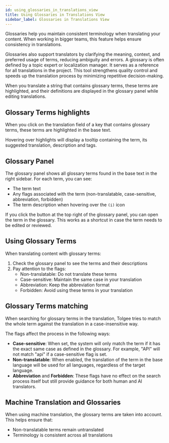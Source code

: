 ```yaml
---
id: using_glossaries_in_translations_view
title: Using Glossaries in Translations View
sidebar_label: Glossaries in Translations View
---
```



Glossaries help you maintain consistent terminology when translating your content. 
When working in bigger teams, this feature helps ensure consistency in translations. 

Glossaries also support translators by clarifying the meaning, context, and preferred usage of terms, reducing ambiguity and errors. 
A glossary is often defined by a topic expert or localization manager. It serves as a reference for all translations in the project. This tool strengthens quality control and speeds up the translation process by minimizing repetitive decision-making.

When you translate a string that contains glossary terms, these terms are highlighted, and their definitions are displayed in the glossary panel while editing translations.

## Glossary Terms highlights

When you click on the translation field of a key that contains glossary terms, these terms are highlighted in the base text.

Hovering over highlights will display a tooltip containing the term, its suggested translation, description and tags.

<ScreenshotWrapper
  src="/img/docs/platform/translation_process/glossary-highlights.webp"
  alt="Glossary terms highlighted in base text"
/>

## Glossary Panel

The glossary panel shows all glossary terms found in the base text in the right sidebar. For each term, you can see:

- The term text
- Any flags associated with the term (non-translatable, case-sensitive, abbreviation, forbidden)
- The term description when hovering over the `(i)` icon

If you click the button at the top right of the glossary panel, you can open the term in the glossary. This works as a shortcut in case the term needs to be edited or reviewed.

<ScreenshotWrapper
  src="/img/docs/platform/translation_process/glossary-panel.webp"
  alt="Glossary panel showing terms"
/>

## Using Glossary Terms

When translating content with glossary terms:

1. Check the glossary panel to see the terms and their descriptions
2. Pay attention to the flags:
   - Non-translatable: Do not translate these terms
   - Case-sensitive: Maintain the same case in your translation
   - Abbreviation: Keep the abbreviation format
   - Forbidden: Avoid using these terms in your translation

## Glossary Terms matching

When searching for glossary terms in the translation, Tolgee tries to match the whole term against the translation in a case-insensitive way.

The flags affect the process in the following ways:

- **Case-sensitive**: When set, the system will only match the term if it has the exact same case as defined in the glossary. For example, "API" will not match "api" if a case-sensitive flag is set.
- **Non-translatable**: When enabled, the translation of the term in the base language will be used for all languages, regardless of the target language.
- **Abbreviation** and **Forbidden**: These flags have no effect on the search process itself but still provide guidance for both human and AI translators.

## Machine Translation and Glossaries

When using machine translation, the glossary terms are taken into account. This helps ensure that:

- Non-translatable terms remain untranslated
- Terminology is consistent across all translations
